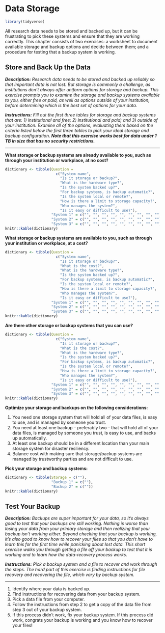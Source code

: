 # Data Storage

```r
library(tidyverse)
```

All research data needs to be stored and backed up, but it can be frustrating to pick these systems and ensure that they are working correctly. This chapter consists of two exercises: a worksheet to document available storage and backup options and decide between them; and a procedure for testing that a backup system is working.

## Store and Back Up the Data {#storage}

***Description:*** *Research data needs to be stored and backed up reliably so that important data is not lost. But storage is commonly a challenge, as institutions don’t always offer uniform options for storage and backup. This exercise prompts you to examine the storage and backup systems available to you, either free or paid, as well as options outside of your institution, before determining which is the best set of options for your data.*

***Instructions:*** *Fill out the first three tables for storage and backup systems that are: 1) institutional and free; 2) institutional and paid; and 3) outside of your institution. Examine all of the options, evaluating them based on the criteria listed below the first three tables to pick your ideal storage and backup configuration. **Note that this exercise works best for data under 1 TB in size that has no security restrictions.***

---

**What storage or backup systems are already available to you, such as through your institution or workplace, at no cost?**

``` r
dictionary <- tibble(Question = 
                       c("System name",
                         "Is it storage or backup?",
                         "What is the hardware type?",
                         "Is the system backed up?",
                         "For backup systems, is backup automatic?",
                         "Is the system local or remote?",
                         "How is there a limit to storage capacity?",
                         "Who manages the system?",
                         "Is it easy or difficult to use?"),
                     "System 1" = c("", "", "", "", "", "", "", "", ""),
                     "System 2" = c("", "", "", "", "", "", "", "", ""),
                     "System 3" = c("", "", "", "", "", "", "", "", ""))
knitr::kable(dictionary)
```

**What storage or backup systems are available to you, such as through your institution or workplace, at a cost?**

``` r
dictionary <- tibble(Question = 
                       c("System name",
                         "Is it storage or backup?",
                         "What is the cost?",
                         "What is the hardware type?",
                         "Is the system backed up?",
                         "For backup systems, is backup automatic?",
                         "Is the system local or remote?",
                         "How is there a limit to storage capacity?",
                         "Who manages the system?",
                         "Is it easy or difficult to use?"),
                     "System 1" = c("", "", "", "", "", "", "", "", "", ""),
                     "System 2" = c("", "", "", "", "", "", "", "", "", ""),
                     "System 3" = c("", "", "", "", "", "", "", "", "", ""))
knitr::kable(dictionary)
```

**Are there other storage or backup systems that you can use? **

``` r
dictionary <- tibble(Question = 
                       c("System name",
                         "Is it storage or backup?",
                         "What is the cost?",
                         "What is the hardware type?",
                         "Is the system backed up?",
                         "For backup systems, is backup automatic?",
                         "Is the system local or remote?",
                         "How is there a limit to storage capacity?",
                         "Who manages the system?",
                         "Is it easy or difficult to use?"),
                     "System 1" = c("", "", "", "", "", "", "", "", "", ""),
                     "System 2" = c("", "", "", "", "", "", "", "", "", ""),
                     "System 3" = c("", "", "", "", "", "", "", "", "", ""))
knitr::kable(dictionary)
```

**Optimize your storage and backups on the following considerations:**

1. You need one storage system that will hold all of your data files, is easy to use, and is managed by someone you trust.
2. You need at least one backup – preferably two – that will hold all of your data files, is managed by someone you trust, is easy to use, and backs up automatically.
3. At least one backup should be in a different location than your main storage system for disaster resiliency.
4. Balance cost with making sure that storage/backup systems are managed by trustworthy parties and are not difficult to use.

**Pick your storage and backup systems:**

``` r
dictionary <- tibble(Storage = c(""),
                     "Backup 1" = c(""),
                     "Backup 2" = c(""))
knitr::kable(dictionary)
```



## Test Your Backup {#backup}

***Description:*** *Backups are super important for your data, so it’s always good to test that your backups are still working. Nothing is worse than losing your data from your primary storage and then realizing that your backup isn’t working either. Beyond checking that your backup is working, it’s also good to know how to recover your files so that you don’t have to learn this for the first time while panicking about lost data. This short exercise walks you through getting a file off your backup to test that it is working and to learn how the data-recovery process works.*

***Instructions:*** *Pick a backup system and a file to recover and work through the steps. The hard part of this exercise is finding instructions for file recovery and recovering the file, which vary by backup system.*

---

1. Identify where your data is backed up.
2. Find instructions for recovering data from your backup system.
3. Pick a data file from your computer.
4. Follow the instructions from step 2 to get a copy of the data file from step 3 out of your backup system.
5. If this process didn’t work, fix your backup system. If this process did work, congrats your backup is working and you know how to recover your files!
